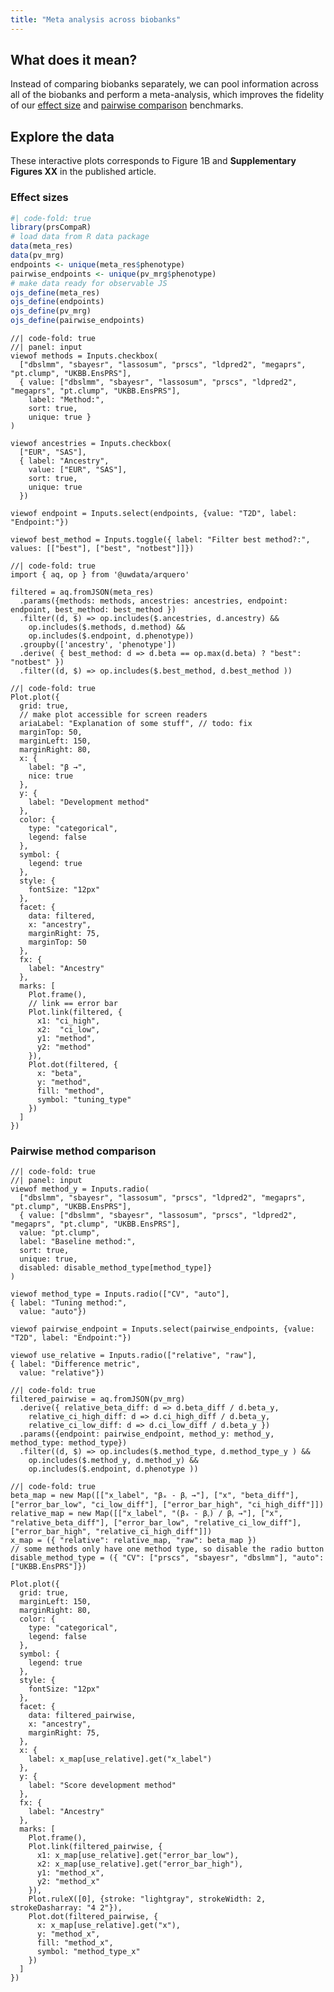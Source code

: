 ```yaml
---
title: "Meta analysis across biobanks"
---
```


## What does it mean?

Instead of comparing biobanks separately, we can pool information across all of 
the biobanks and perform a meta-analysis, which improves the fidelity of our [effect size](effect-sizes.qmd) and [pairwise comparison](pairwise.qmd) benchmarks.

## Explore the data

These interactive plots corresponds to Figure 1B and **Supplementary Figures XX** in the published article. 

### Effect sizes

```r
#| code-fold: true
library(prsCompaR)
# load data from R data package
data(meta_res)
data(pv_mrg)
endpoints <- unique(meta_res$phenotype)
pairwise_endpoints <- unique(pv_mrg$phenotype)
# make data ready for observable JS
ojs_define(meta_res)
ojs_define(endpoints)
ojs_define(pv_mrg)
ojs_define(pairwise_endpoints)
```

```ojs
//| code-fold: true
//| panel: input
viewof methods = Inputs.checkbox(
  ["dbslmm", "sbayesr", "lassosum", "prscs", "ldpred2", "megaprs", "pt.clump", "UKBB.EnsPRS"],
  { value: ["dbslmm", "sbayesr", "lassosum", "prscs", "ldpred2", "megaprs", "pt.clump", "UKBB.EnsPRS"],
    label: "Method:",
    sort: true, 
    unique: true }
)

viewof ancestries = Inputs.checkbox(
  ["EUR", "SAS"],
  { label: "Ancestry",
    value: ["EUR", "SAS"],
    sort: true,
    unique: true
  })

viewof endpoint = Inputs.select(endpoints, {value: "T2D", label: "Endpoint:"})

viewof best_method = Inputs.toggle({ label: "Filter best method?:", values: [["best"], ["best", "notbest"]]})

```

```ojs
//| code-fold: true
import { aq, op } from '@uwdata/arquero'

filtered = aq.fromJSON(meta_res) 
  .params({methods: methods, ancestries: ancestries, endpoint: endpoint, best_method: best_method })
  .filter((d, $) => op.includes($.ancestries, d.ancestry) && 
    op.includes($.methods, d.method) &&
    op.includes($.endpoint, d.phenotype))
  .groupby(['ancestry', 'phenotype'])
  .derive( { best_method: d => d.beta == op.max(d.beta) ? "best": "notbest" })
  .filter((d, $) => op.includes($.best_method, d.best_method ))
```

```ojs
//| code-fold: true
Plot.plot({
  grid: true,
  // make plot accessible for screen readers
  ariaLabel: "Explanation of some stuff", // todo: fix
  marginTop: 50,
  marginLeft: 150,
  marginRight: 80,
  x: {
    label: "β →",
    nice: true
  },
  y: {
    label: "Development method"
  },
  color: {
    type: "categorical",
    legend: false
  },
  symbol: {
    legend: true
  },
  style: {
    fontSize: "12px"
  },
  facet: {
    data: filtered, 
    x: "ancestry",
    marginRight: 75,
    marginTop: 50
  },
  fx: {
    label: "Ancestry"
  },
  marks: [
    Plot.frame(),
    // link == error bar
    Plot.link(filtered, {
      x1: "ci_high",
      x2:  "ci_low",
      y1: "method",
      y2: "method"
    }),
    Plot.dot(filtered, {
      x: "beta",
      y: "method",
      fill: "method",
      symbol: "tuning_type"
    })
  ]
})
```

### Pairwise method comparison

```ojs
//| code-fold: true
//| panel: input
viewof method_y = Inputs.radio(
  ["dbslmm", "sbayesr", "lassosum", "prscs", "ldpred2", "megaprs", "pt.clump", "UKBB.EnsPRS"],
  { value: ["dbslmm", "sbayesr", "lassosum", "prscs", "ldpred2", "megaprs", "pt.clump", "UKBB.EnsPRS"],
  value: "pt.clump",
  label: "Baseline method:",
  sort: true, 
  unique: true,
  disabled: disable_method_type[method_type]}
)

viewof method_type = Inputs.radio(["CV", "auto"],
{ label: "Tuning method:",
  value: "auto"})
  
viewof pairwise_endpoint = Inputs.select(pairwise_endpoints, {value: "T2D", label: "Endpoint:"})

viewof use_relative = Inputs.radio(["relative", "raw"],
{ label: "Difference metric",
  value: "relative"})
```

```ojs
//| code-fold: true
filtered_pairwise = aq.fromJSON(pv_mrg)
  .derive({ relative_beta_diff: d => d.beta_diff / d.beta_y,
    relative_ci_high_diff: d => d.ci_high_diff / d.beta_y,
    relative_ci_low_diff: d => d.ci_low_diff / d.beta_y })
  .params({endpoint: pairwise_endpoint, method_y: method_y, method_type: method_type})
  .filter((d, $) => op.includes($.method_type, d.method_type_y ) &&
    op.includes($.method_y, d.method_y) &&
    op.includes($.endpoint, d.phenotype ))
```

```ojs
//| code-fold: true
beta_map = new Map([["x_label", "βₓ - βᵧ →"], ["x", "beta_diff"], ["error_bar_low", "ci_low_diff"], ["error_bar_high", "ci_high_diff"]])
relative_map = new Map([["x_label", "(βₓ - βᵧ) / βᵧ →"], ["x", "relative_beta_diff"], ["error_bar_low", "relative_ci_low_diff"], ["error_bar_high", "relative_ci_high_diff"]])
x_map = ({ "relative": relative_map, "raw": beta_map })
// some methods only have one method type, so disable the radio button
disable_method_type = ({ "CV": ["prscs", "sbayesr", "dbslmm"], "auto": ["UKBB.EnsPRS"]})

Plot.plot({
  grid: true,
  marginLeft: 150,
  marginRight: 80,
  color: {
    type: "categorical",
    legend: false
  },
  symbol: {
    legend: true
  },
  style: {
    fontSize: "12px"
  },
  facet: {
    data: filtered_pairwise, 
    x: "ancestry",
    marginRight: 75,
  },
  x: {
    label: x_map[use_relative].get("x_label")
  },
  y: {
    label: "Score development method"
  },
  fx: {
    label: "Ancestry"
  },
  marks: [
    Plot.frame(),
    Plot.link(filtered_pairwise, {
      x1: x_map[use_relative].get("error_bar_low"),
      x2: x_map[use_relative].get("error_bar_high"),
      y1: "method_x",
      y2: "method_x"
    }),
    Plot.ruleX([0], {stroke: "lightgray", strokeWidth: 2, strokeDasharray: "4 2"}),
    Plot.dot(filtered_pairwise, {
      x: x_map[use_relative].get("x"),
      y: "method_x",
      fill: "method_x",
      symbol: "method_type_x"
    })
  ]
})
```
